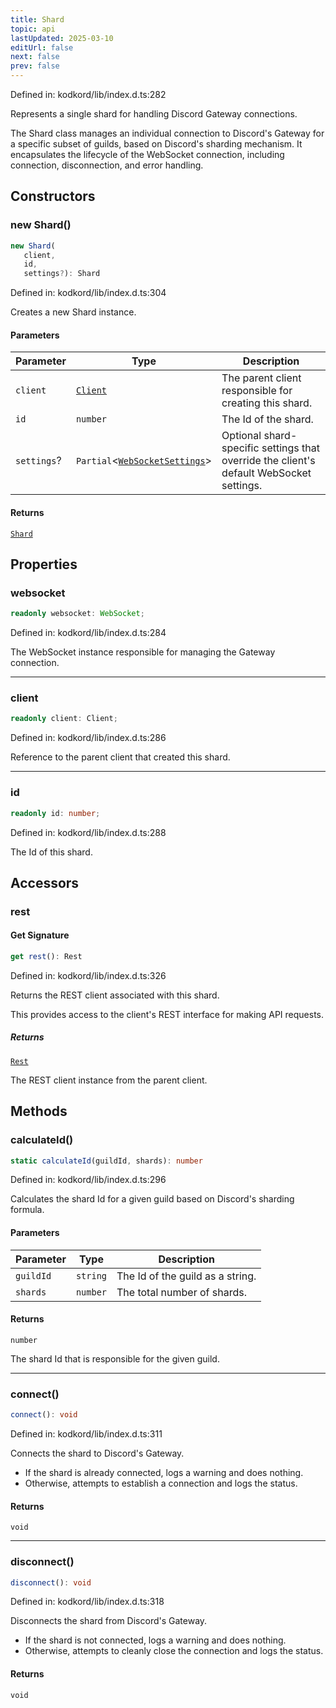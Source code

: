 ```yaml
---
title: Shard
topic: api
lastUpdated: 2025-03-10
editUrl: false
next: false
prev: false
---
```


Defined in: kodkord/lib/index.d.ts:282

Represents a single shard for handling Discord Gateway connections.

The Shard class manages an individual connection to Discord's Gateway for a specific
subset of guilds, based on Discord's sharding mechanism. It encapsulates the lifecycle
of the WebSocket connection, including connection, disconnection, and error handling.

## Constructors

### new Shard()

```ts
new Shard(
   client, 
   id, 
   settings?): Shard
```

Defined in: kodkord/lib/index.d.ts:304

Creates a new Shard instance.

#### Parameters

| Parameter | Type | Description |
| ------ | ------ | ------ |
| `client` | [`Client`](/api/core/stable/classes/client/) | The parent client responsible for creating this shard. |
| `id` | `number` | The Id of the shard. |
| `settings`? | `Partial`\<[`WebSocketSettings`](/api/core/stable/interfaces/websocketsettings/)\> | Optional shard-specific settings that override the client's default WebSocket settings. |

#### Returns

[`Shard`](/api/core/stable/classes/shard/)

## Properties

### websocket

```ts
readonly websocket: WebSocket;
```

Defined in: kodkord/lib/index.d.ts:284

The WebSocket instance responsible for managing the Gateway connection.

***

### client

```ts
readonly client: Client;
```

Defined in: kodkord/lib/index.d.ts:286

Reference to the parent client that created this shard.

***

### id

```ts
readonly id: number;
```

Defined in: kodkord/lib/index.d.ts:288

The Id of this shard.

## Accessors

### rest

#### Get Signature

```ts
get rest(): Rest
```

Defined in: kodkord/lib/index.d.ts:326

Returns the REST client associated with this shard.

This provides access to the client's REST interface for making API requests.

##### Returns

[`Rest`](/api/core/stable/classes/rest/)

The REST client instance from the parent client.

## Methods

### calculateId()

```ts
static calculateId(guildId, shards): number
```

Defined in: kodkord/lib/index.d.ts:296

Calculates the shard Id for a given guild based on Discord's sharding formula.

#### Parameters

| Parameter | Type | Description |
| ------ | ------ | ------ |
| `guildId` | `string` | The Id of the guild as a string. |
| `shards` | `number` | The total number of shards. |

#### Returns

`number`

The shard Id that is responsible for the given guild.

***

### connect()

```ts
connect(): void
```

Defined in: kodkord/lib/index.d.ts:311

Connects the shard to Discord's Gateway.

- If the shard is already connected, logs a warning and does nothing.
- Otherwise, attempts to establish a connection and logs the status.

#### Returns

`void`

***

### disconnect()

```ts
disconnect(): void
```

Defined in: kodkord/lib/index.d.ts:318

Disconnects the shard from Discord's Gateway.

- If the shard is not connected, logs a warning and does nothing.
- Otherwise, attempts to cleanly close the connection and logs the status.

#### Returns

`void`
